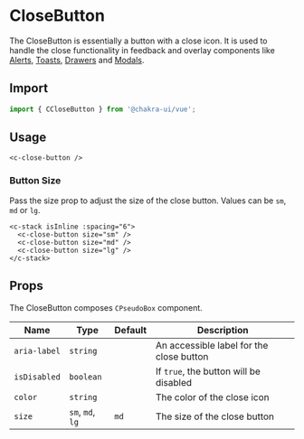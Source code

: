 
<SEO title="CloseButton" description="CloseButton is essentially a button with a close icon. It is used to handle the close functionality in feedback and overlay components like Alerts, Toasts, Drawers and Modals" />

# CloseButton

The CloseButton is essentially a button with a close icon. It is used to handle the
close functionality in feedback and overlay components like [Alerts](/alert),
[Toasts](/toast), [Drawers](/drawer) and [Modals](/modal).

<carbon-ad />

## Import

```js
import { CCloseButton } from '@chakra-ui/vue';
```


## Usage

```vue live=true
<c-close-button />
```

### Button Size

Pass the size prop to adjust the size of the close button. Values can be `sm`,
`md` or `lg`.

```vue live=true
<c-stack isInline :spacing="6">
  <c-close-button size="sm" />
  <c-close-button size="md" />
  <c-close-button size="lg" />
</c-stack>
```

## Props

The CloseButton composes `CPseudoBox` component.

| Name         | Type             | Default | Description                              |
| ------------ | ---------------- | ------- | ---------------------------------------- |
| `aria-label` | `string`         |         | An accessible label for the close button |
| `isDisabled` | `boolean`        |         | If `true`, the button will be disabled   |
| `color`      | `string`         |         | The color of the close icon              |
| `size`       | `sm`, `md`, `lg` | `md`    | The size of the close button             |
